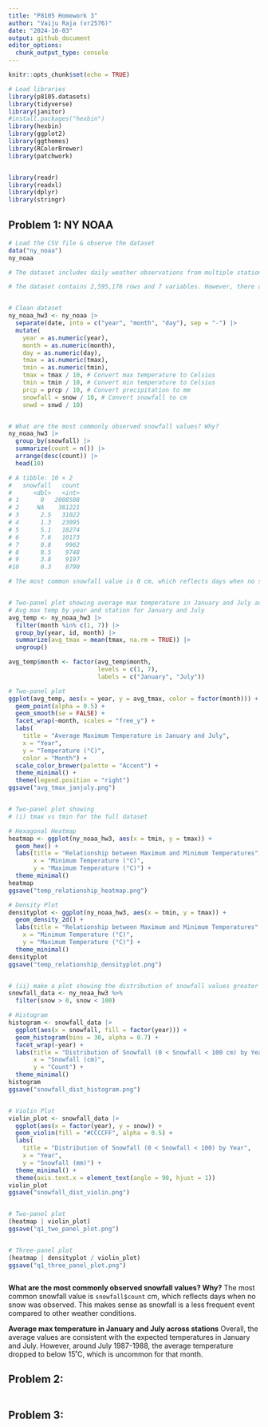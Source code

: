 ```yaml
---
title: "P8105 Homework 3"
author: "Vaiju Raja (vr2576)"
date: "2024-10-03"
output: github_document
editor_options: 
  chunk_output_type: console
---
```


```r

knitr::opts_chunk$set(echo = TRUE)

# Load libraries
library(p8105.datasets)
library(tidyverse)
library(janitor)
#install.packages("hexbin")
library(hexbin)
library(ggplot2)
library(ggthemes)
library(RColorBrewer)
library(patchwork)


library(readr)
library(readxl)
library(dplyr)
library(stringr)

```


## Problem 1: NY NOAA

```r

# Load the CSV file & observe the dataset
data("ny_noaa")
ny_noaa

# The dataset includes daily weather observations from multiple stations in New York. The variables include id (station ID), date (observation date), prcp (precipitation in tenths of mm), snow (snowfall in mm), snwd (snow depth in mm), tmax (maximum temperature in tenths of degrees Celsius), & tmin (minimum temperature in tenths of degrees Celsius)

# The dataset contains 2,595,176 rows and 7 variables. However, there are substantial amounts of missing data, especially for temperature and snowfall.


# Clean dataset
ny_noaa_hw3 <- ny_noaa |>
  separate(date, into = c("year", "month", "day"), sep = "-") |>
  mutate(
    year = as.numeric(year),
    month = as.numeric(month),
    day = as.numeric(day),
    tmax = as.numeric(tmax),
    tmin = as.numeric(tmin),
    tmax = tmax / 10, # Convert max temperature to Celsius
    tmin = tmin / 10, # Convert min temperature to Celsius
    prcp = prcp / 10, # Convert precipitation to mm
    snowfall = snow / 10, # Convert snowfall to cm
    snwd = snwd / 10)


# What are the most commonly observed snowfall values? Why?
ny_noaa_hw3 |>
  group_by(snowfall) |>
  summarize(count = n()) |>
  arrange(desc(count)) |>
  head(10)

# A tibble: 10 × 2
#   snowfall   count
#      <dbl>   <int>
# 1      0   2008508
# 2     NA    381221
# 3      2.5   31022
# 4      1.3   23095
# 5      5.1   18274
# 6      7.6   10173
# 7      0.8    9962
# 8      0.5    9748
# 9      3.8    9197
#10      0.3    8790

# The most common snowfall value is 0 cm, which reflects days when no snow was observed. This makes sense as snowfall is a less frequent event compared to other weather conditions.


# Two-panel plot showing average max temperature in January and July across stations
# Avg max temp by year and station for January and July
avg_temp <- ny_noaa_hw3 |>
  filter(month %in% c(1, 7)) |>
  group_by(year, id, month) |>
  summarize(avg_tmax = mean(tmax, na.rm = TRUE)) |>
  ungroup()

avg_temp$month <- factor(avg_temp$month, 
                         levels = c(1, 7), 
                         labels = c("January", "July"))

# Two-panel plot
ggplot(avg_temp, aes(x = year, y = avg_tmax, color = factor(month))) +
  geom_point(alpha = 0.5) +
  geom_smooth(se = FALSE) +
  facet_wrap(~month, scales = "free_y") +
  labs(
    title = "Average Maximum Temperature in January and July",
    x = "Year",
    y = "Temperature (°C)",
    color = "Month") +
  scale_color_brewer(palette = "Accent") + 
  theme_minimal() + 
  theme(legend.position = "right")
ggsave("avg_tmax_janjuly.png")


# Two-panel plot showing 
# (i) tmax vs tmin for the full dataset

# Hexagonal Heatmap
heatmap <- ggplot(ny_noaa_hw3, aes(x = tmin, y = tmax)) +
  geom_hex() +
  labs(title = "Relationship between Maximum and Minimum Temperatures", 
       x = "Minimum Temperature (°C)", 
       y = "Maximum Temperature (°C)") +
  theme_minimal()
heatmap
ggsave("temp_relationship_heatmap.png")

# Density Plot
densityplot <- ggplot(ny_noaa_hw3, aes(x = tmin, y = tmax)) +  
  geom_density_2d() +
  labs(title = "Relationship between Maximum and Minimum Temperatures",
    x = "Minimum Temperature (°C)",
    y = "Maximum Temperature (°C)") +
  theme_minimal()
densityplot
ggsave("temp_relationship_densityplot.png")


# (ii) make a plot showing the distribution of snowfall values greater than 0 and less than 100 cm separately by year
snowfall_data <- ny_noaa_hw3 %>%
  filter(snow > 0, snow < 100)

# Histogram
histogram <- snowfall_data |>
  ggplot(aes(x = snowfall, fill = factor(year))) +
  geom_histogram(bins = 30, alpha = 0.7) +
  facet_wrap(~year) +
  labs(title = "Distribution of Snowfall (0 < Snowfall < 100 cm) by Year", 
       x = "Snowfall (cm)", 
       y = "Count") +
  theme_minimal()
histogram
ggsave("snowfall_dist_histogram.png")


# Violin Plot
violin_plot <- snowfall_data |>
  ggplot(aes(x = factor(year), y = snow)) +
  geom_violin(fill = "#CCCCFF", alpha = 0.5) +
  labs(
    title = "Distribution of Snowfall (0 < Snowfall < 100) by Year",
    x = "Year",
    y = "Snowfall (mm)") +
  theme_minimal() +
  theme(axis.text.x = element_text(angle = 90, hjust = 1))
violin_plot
ggsave("snowfall_dist_violin.png")


# Two-panel plot
(heatmap | violin_plot)
ggsave("q1_two_panel_plot.png")


# Three-panel plot 
(heatmap | densityplot / violin_plot)
ggsave("q1_three_panel_plot.png")



```


**What are the most commonly observed snowfall values? Why?**
The most common snowfall value is `snowfall$count` cm, which reflects days when no snow was observed. This makes sense as snowfall is a less frequent event compared to other weather conditions.


**Average max temperature in January and July across stations**
Overall, the average values are consistent with the expected temperatures in January and July. However, around July 1987-1988, the average temperature dropped to below 15˚C, which is uncommon for that month. 



## Problem 2: 

```r



```





## Problem 3: 

```r



```




